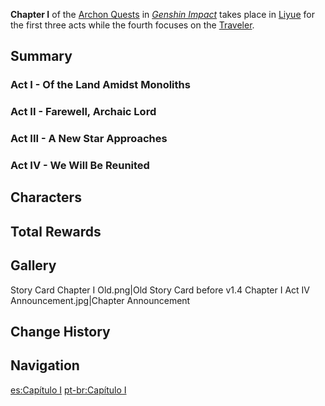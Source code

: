 {{Chapter Infobox
|image           = <gallery>
Story Card Chapter I Act I - III.png|Liyue Chapter
Story Card Chapter I Act IV.png|Traveler Chapter
</gallery>
|type            = Archon
|prev            = Prologue
|next            = Chapter II
|featuredAct     = Farewell, Archaic Lord
|act1            = Of the Land Amidst Monoliths
|ARReq1          = 23
|act2            = Farewell, Archaic Lord
|ARReq2          = 25
|act3            = A New Star Approaches
|ARReq3          = 28
|act4            = We Will Be Reunited
|ARReq4          = 28
|storyQuestReq4  = [[Lupus Minor Chapter]] ([[Razor]]) Act I: [[The Meaning of Lupical]]
|worldQuestReq4  = [[Bough Keeper: Dainsleif]]
}}
'''Chapter I''' of the [[Archon Quests]] in ''[[Genshin Impact]]'' takes place in [[Liyue]] for the first three acts while the fourth focuses on the [[Traveler]].

==Summary==
===Act I - Of the Land Amidst Monoliths===
{{Transclude|Of the Land Amidst Monoliths|Summary|main=1|top=1}}

===Act II - Farewell, Archaic Lord===
{{Transclude|Farewell, Archaic Lord|Summary|main=1|top=1}}

===Act III - A New Star Approaches===
{{Transclude|A New Star Approaches|Summary|main=1|top=1}}

===Act IV - We Will Be Reunited===
{{Transclude|We Will Be Reunited|Summary|main=1|top=1}}

==Characters==
{{Character Appearances|type=Chapter}}

==Total Rewards==
{{Event Rewards
|type                         = Quest
|Adventure EXP                = 13,750
|Primogem                     = 360
|Mora                         = 547,975
|Adventurer's Experience      = 35
|Hero's Wit                   = 37
|Mystic Enhancement Ore       = 109
|Guide to Ballad              = 2
|Guide to Freedom             = 2
|Guide to Resistance          = 2
|Memory of Immovable Crystals = 2
|Monolith Fragment            = 1
|sort                         = Adventure EXP,Primogem,Mora,Adventurer's Experience,Hero's Wit,Mystic Enhancement Ore,Guide to Ballad,Guide to Freedom,Guide to Resistance,Memory of Immovable Crystals,Monolith Fragment
}}

==Gallery==
<gallery hideaddbutton="true" captionalign="center">
Story Card Chapter I Old.png|Old Story Card before v1.4
Chapter I Act IV Announcement.jpg|Chapter Announcement
</gallery>

==Change History==
{{Change History|1.0}}

==Navigation==
{{Archon Quest Navbox|chapter=Chapter I}}

[[es:Capítulo I]]
[[pt-br:Capítulo I]]